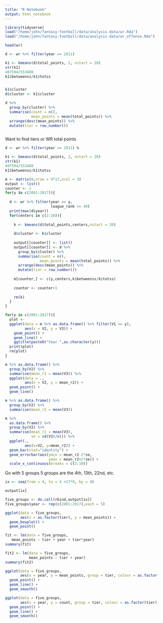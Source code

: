 ```yaml
---
title: "R Notebook"
output: html_notebook
---
```


```r
library(tidyverse)
load("/home/john/fantasy-football/data/analysis-data/wr.Rda")
load("/home/john/fantasy-football/data/analysis-data/wr_offense.Rda")
```



```r
head(wr)
```

```r
d <- wr %>% filter(year == 2011)

k1 <- kmeans(d$total_points, 2, nstart = 20)
str(k1)
407594/553480
k1$betweenss/k1$totss


k1$cluster
d$cluster <- k1$cluster

d %>%
  group_by(cluster) %>%
  summarise(count = n(),
            mean_points = mean(total_points)) %>%
  arrange(desc(mean_points)) %>%
  mutate(tier = row_number())



```


Want to find tiers or WR total points

```r

d <- wr %>% filter(year == 2011) %

k1 <- kmeans(d$total_points, 2, nstart = 20)
str(k1)
407594/553480
k1$betweenss/k1$totss

m <- matrix(0,nrow = 9*17,ncol = 3)
output <- list()
counter <- 1
for(y in c(2001:2017)){
  
  d <- wr %>% filter(year == y,
                     league_rank <= 40)
  print(max(d$year))
  for(centers in c(2:10)){
  
    k <- kmeans(d$total_points,centers,nstart = 20)
    
    d$cluster <- k$cluster
    
    output[[counter]] <- list()
    output[[counter]] <- d %>%
      group_by(cluster) %>%
      summarise(count = n(),
                mean_points = mean(total_points)) %>%
      arrange(desc(mean_points)) %>%
      mutate(tier = row_number())
    
    m[counter,] <- c(y,centers,k$betweenss/k$totss)
  
    counter <- counter+1
    
    rm(k)
  }
}


```

```r
for(y in c(2001:2017)){
  plot <-
  ggplot(data = m %>% as.data.frame() %>% filter(V1 == y),
         aes(x = V2, y = V3)) +
    geom_point() +
    geom_line() +
    ggtitle(paste0("Year ",as.character(y)))
  print(plot)
  rm(plot)
}
```

```r
m %>% as.data.frame() %>%
  group_by(V2) %>%
  summarise(mean_r2 = mean(V3)) %>%
  ggplot(data = .,
         aes(x = V2, y = mean_r2)) +
  geom_point() +
  geom_line()
```

```r
m %>% as.data.frame() %>%
  group_by(V2) %>%
  summarise(mean_r2 = mean(V3))
```

```r
m %>% 
  as.data.frame() %>%
  group_by(V2) %>%
  summarise(mean_r2 = mean(V3),
            se = sd(V3)/n()) %>%
  ggplot(., 
         aes(x=V2, y=mean_r2)) + 
  geom_bar(stat="identity") +
  geom_errorbar(aes(ymin = mean_r2-2*se,
                    ymax = mean_r2+2*se)) +
  scale_x_continuous(breaks = c(2:10))


```

Go with 5 groups
5 groups are the 4th, 13th, 22nd, etc.

```r
ix <- seq(from = 4, to = 4 +17*9, by = 9)

output[ix]

five_groups <- do.call(rbind,output[ix])
five_groups$year <- rep(c(2001:2017),each = 5)

ggplot(data = five_groups,
       aes(x = as.factor(tier), y = mean_points)) +
  geom_boxplot() +
  geom_point()

```
```r
fit <- lm(data = five_groups,
   mean_points ~ tier + year + tier*year)
summary(fit)

fit2 <- lm(data = five_groups,
           mean_points ~ tier + year)
summary(fit2)

ggplot(data = five_groups,
       aes(x = year, y = mean_points, group = tier, colour = as.factor(tier))) +
  geom_point() +
  geom_line() +
  geom_smooth()
```


```r
ggplot(data = five_groups,
       aes(x = year, y = count, group = tier, colour = as.factor(tier))) +
  geom_point() +
  geom_line() +
  geom_smooth()
```


